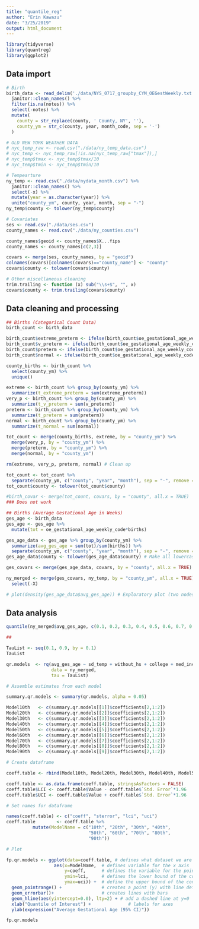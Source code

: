 ```yaml
---
title: "quantile_reg"
author: "Erin Kawazu"
date: "3/25/2019"
output: html_document
---
```


```r
library(tidyverse)
library(quantreg)
library(ggplot2)

```

## Data import

```r
# Birth
birth_data <- read_delim('./data/NYS_0717_groupby_CYM_OEGestWeekly.txt', delim = '\t') %>% 
  janitor::clean_names() %>%
  filter(is.na(notes)) %>%
  select(-notes) %>%
  mutate(
    county = str_replace(county, ' County, NY', ''),
    county_ym = str_c(county, year, month_code, sep = '-')
  )

# OLD NEW YORK WEATHER DATA
# nyc_temp_raw <- read.csv("./data/ny_temp_data.csv")
# nyc_temp <- nyc_temp_raw[!is.na(nyc_temp_raw["tmax"]),]
# nyc_temp$tmax <- nyc_temp$tmax/10
# nyc_temp$tmin <- nyc_temp$tmin/10

# Tempearture
ny_temp <- read.csv("./data/nydata_month.csv") %>% 
  janitor::clean_names() %>%
  select(-x) %>%
  mutate(year = as.character(year)) %>%
  unite("county_ym", county, year, month, sep = "-")
ny_temp$county <- tolower(ny_temp$county)

# Covariates
ses <- read.csv("./data/ses.csv")
county_names <- read.csv("./data/ny_counties.csv")

county_names$geoid <- county_names$X...fips
county_names <- county_names[c(2,3)]

covars <- merge(ses, county_names, by = "geoid")
colnames(covars)[colnames(covars)=="county_name"] <- "county"
covars$county <- tolower(covars$county)

# Other miscellaneous cleaning
trim.trailing <- function (x) sub("\\s+$", "", x)
covars$county <- trim.trailing(covars$county)

```

## Data cleaning and processing

```r
## Births (Categorical Count Data)
birth_count <- birth_data

birth_count$extreme_preterm <- ifelse(birth_count$oe_gestational_age_weekly_code < 28, birth_count$births, 0)
birth_count$v_preterm <- ifelse(birth_count$oe_gestational_age_weekly_code < 32 & birth_count$oe_gestational_age_weekly_code > 28, birth_count$births, 0)
birth_count$preterm <- ifelse(birth_count$oe_gestational_age_weekly_code < 37 & birth_count$oe_gestational_age_weekly_code > 32, birth_count$births, 0)
birth_count$normal <- ifelse(birth_count$oe_gestational_age_weekly_code >= 37, birth_count$births, 0)

county_births <- birth_count %>% 
  select(county_ym) %>% 
  unique()

extreme <- birth_count %>% group_by(county_ym) %>%
  summarize(t_extreme_preterm = sum(extreme_preterm)) 
very_p <- birth_count %>% group_by(county_ym) %>%
  summarize(t_v_preterm = sum(v_preterm))
preterm <- birth_count %>% group_by(county_ym) %>%
  summarize(t_preterm = sum(preterm))
normal <- birth_count %>% group_by(county_ym) %>%
  summarize(t_normal = sum(normal))

tot_count <- merge(county_births, extreme, by = "county_ym") %>% 
  merge(very_p, by = "county_ym") %>% 
  merge(preterm, by = "county_ym") %>% 
  merge(normal, by = "county_ym")

rm(extreme, very_p, preterm, normal) # Clean up

tot_count <- tot_count %>%
  separate(county_ym, c("county", "year", "month"), sep = "-", remove = FALSE)
tot_count$county <- tolower(tot_count$county)

#birth_covar <- merge(tot_count, covars, by = "county", all.x = TRUE)
### Does not work

## Births (Average Gestational Age in Weeks)
ges_age <- birth_data
ges_age <- ges_age %>% 
  mutate(tot = oe_gestational_age_weekly_code*births)

ges_age_data <- ges_age %>% group_by(county_ym) %>%
  summarize(avg_ges_age = sum(tot)/sum(births)) %>%
  separate(county_ym, c("county", "year", "month"), sep = "-", remove = FALSE) # Clean identifying variables
ges_age_data$county <- tolower(ges_age_data$county) # Make all lowercase

ges_covars <- merge(ges_age_data, covars, by = "county", all.x = TRUE) # Merged with covariates

ny_merged <- merge(ges_covars, ny_temp, by = "county_ym", all.x = TRUE) %>% 
  select(-X)

# plot(density(ges_age_data$avg_ges_age)) # Exploratory plot (two nodes)

```


## Data analysis

```r
quantile(ny_merged$avg_ges_age, c(0.1, 0.2, 0.3, 0.4, 0.5, 0.6, 0.7, 0.8, 0.9)) # Understand how the data look (the values of interest)

##

TauList <- seq(0.1, 0.9, by = 0.1)
TauList

qr.models  <- rq(avg_ges_age ~ sd_temp + without_hs + college + med_income + pop,
                 data = ny_merged, 
                 tau = TauList)

# Assemble estimates from each model

summary.qr.models <- summary(qr.models, alpha = 0.05)

Model10th   <- c(summary.qr.models[[1]]$coefficients[2,1:2])
Model20th   <- c(summary.qr.models[[2]]$coefficients[2,1:2])
Model30th   <- c(summary.qr.models[[3]]$coefficients[2,1:2])
Model40th   <- c(summary.qr.models[[4]]$coefficients[2,1:2])
Model50th   <- c(summary.qr.models[[5]]$coefficients[2,1:2])
Model60th   <- c(summary.qr.models[[6]]$coefficients[2,1:2])
Model70th   <- c(summary.qr.models[[7]]$coefficients[2,1:2])
Model80th   <- c(summary.qr.models[[8]]$coefficients[2,1:2])
Model90th   <- c(summary.qr.models[[9]]$coefficients[2,1:2])

# Create dataframe 

coeff.table <- rbind(Model10th, Model20th, Model30th, Model40th, Model50th, Model60th, Model70th, Model80th, Model90th)

coeff.table <- as.data.frame(coeff.table, stringsAsFactors = FALSE)
coeff.table$LCI <- coeff.table$Value - coeff.table$`Std. Error`*1.96
coeff.table$UCI <- coeff.table$Value + coeff.table$`Std. Error`*1.96

# Set names for dataframe

names(coeff.table) <- c("coeff", "sterror", "lci", "uci")
coeff.table        <- coeff.table %>% 
          mutate(ModelName = c("10th", "20th", "30th", "40th",
                               "50th", "60th", "70th", "80th", 
                               "90th"))

# Plot

fp.qr.models <- ggplot(data=coeff.table, # defines what dataset we are using
                  aes(x=ModelName,  # defines variable for the x axis
                      y=coeff,      # defines the variable for the point along the y axis
                      ymin=lci,     # defines the lower bound of the confidence interval
                      ymax=uci)) +  # define the upper bound of the confidence interval   
  geom_pointrange() +               # creates a point (y) with line defined by ymin and ymax        
  geom_errorbar()+                  # creates lines with bars
  geom_hline(aes(yintercept=0.0), lty=2) + # add a dashed line at y=0 
  xlab("Quantile of Interest") +              # labels for axes
  ylab(expression("Average Gestational Age (95% CI)"))

fp.qr.models
```

